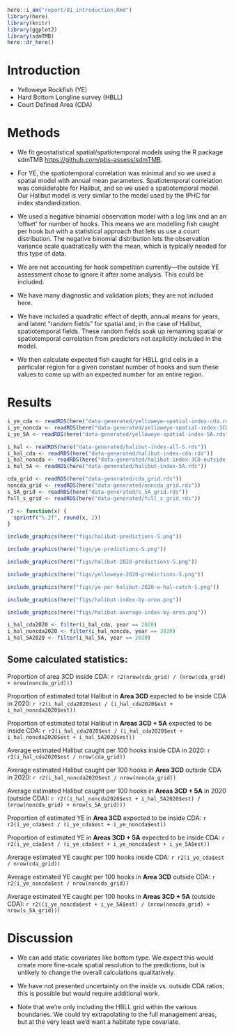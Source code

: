 ```r
here::i_am("report/01_introduction.Rmd")
library(here)
library(knitr)
library(ggplot2)
library(sdmTMB)
here::dr_here()
```


# Introduction {#sec:introduction}

* Yelloweye Rockfish (YE)
* Hard Bottom Longline survey (HBLL)
* Court Defined Area (CDA)

# Methods {#sec:methods}

* We fit geostatistical spatial/spatiotemporal models using the R package sdmTMB <https://github.com/pbs-assess/sdmTMB>.

* For YE, the spatiotemporal correlation was minimal and so we used a spatial model with annual mean parameters. Spatiotemporal correlation was considerable for Halibut, and so we used a spatiotemporal model. Our Halibut model is very similar to the model used by the IPHC for index standardization.

* We used a negative binomial observation model with a log link and an an 'offset' for number of hooks. This means we are modelling fish caught per hook but with a statistical approach that lets us use a count distribution. The negative binomial distribution lets the observation variance scale quadratically with the mean, which is typically needed for this type of data.

* We are not accounting for hook competition currently---the outside YE assessment chose to ignore it after some analysis. This could be included.

* We have many diagnostic and validation plots; they are not included here.

* We have included a quadratic effect of depth, annual means for years, and latent "random fields" for spatial and, in the case of Halibut, spatiotemporal fields. These random fields soak up remaining spatial or spatiotemporal correlation from predictors not explicitly included in the model.

* We then calculate expected fish caught for HBLL grid cells in a particular region for a given constant number of hooks and sum these values to come up with an expected number for an entire region.

# Results {#sec:results}

```r
i_ye_cda <- readRDS(here("data-generated/yelloweye-spatial-index-cda.rds"))
i_ye_noncda <- readRDS(here("data-generated/yelloweye-spatial-index-3CD-outside-cda.rds"))
i_ye_5A <- readRDS(here("data-generated/yelloweye-spatial-index-5A.rds"))

i_hal <- readRDS(here("data-generated/halibut-index-all-S.rds"))
i_hal_cda <- readRDS(here("data-generated/halibut-index-cda.rds"))
i_hal_noncda <- readRDS(here("data-generated/halibut-index-3CD-outside-cda.rds"))
i_hal_5A <- readRDS(here("data-generated/halibut-index-5A.rds"))

cda_grid <- readRDS(here("data-generated/cda_grid.rds"))
noncda_grid <- readRDS(here("data-generated/noncda_grid.rds"))
s_5A_grid <- readRDS(here("data-generated/s_5A_grid.rds"))
full_s_grid <- readRDS(here("data-generated/full_s_grid.rds"))
```

```r
r2 <- function(x) {
  sprintf("%.2f", round(x, 2))
}
```

```r
include_graphics(here("figs/halibut-predictions-S.png"))
```

```r
include_graphics(here("figs/ye-predictions-S.png"))
```

```r
include_graphics(here("figs/halibut-2020-predictions-S.png"))
```

```r
include_graphics(here("figs/yelloweye-2020-predictions-S.png"))
```

```r
include_graphics(here("figs/ye-per-halibut-2020-w-hal-catch-S.png"))
```

```r
include_graphics(here("figs/halibut-index-by-area.png"))
```

```r
include_graphics(here("figs/halibut-average-index-by-area.png"))
```

\clearpage

```r
i_hal_cda2020 <- filter(i_hal_cda, year == 2020)
i_hal_noncda2020 <- filter(i_hal_noncda, year == 2020)
i_hal_5A2020 <- filter(i_hal_5A, year == 2020)
```

## Some calculated statistics:

Proportion of area 3CD inside CDA: `r r2(nrow(cda_grid) / (nrow(cda_grid) + nrow(noncda_grid)))`

Proportion of estimated total Halibut in **Area 3CD** expected to be inside CDA in 2020: 
`r r2(i_hal_cda2020$est / (i_hal_cda2020$est + i_hal_noncda2020$est))`

Proportion of estimated total Halibut in **Areas 3CD + 5A** expected to be inside CDA:
`r r2(i_hal_cda2020$est / (i_hal_cda2020$est + i_hal_noncda2020$est + i_hal_5A2020$est))`

Average estimated Halibut caught per 100 hooks inside CDA in 2020:
`r r2(i_hal_cda2020$est / nrow(cda_grid))`

Average estimated Halibut caught per 100 hooks in **Area 3CD** outside CDA in 2020:
`r r2(i_hal_noncda2020$est / nrow(noncda_grid))`

Average estimated Halibut caught per 100 hooks in **Areas 3CD + 5A** in 2020 (outside CDA):
`r r2((i_hal_noncda2020$est + i_hal_5A2020$est) / (nrow(noncda_grid) + nrow(s_5A_grid)))`


Proportion of estimated YE in **Area 3CD** expected to be inside CDA:
`r r2(i_ye_cda$est / (i_ye_cda$est + i_ye_noncda$est))`

Proportion of estimated YE in **Areas 3CD + 5A** expected to be inside CDA:
`r r2(i_ye_cda$est / (i_ye_cda$est + i_ye_noncda$est + i_ye_5A$est))`


Average estimated YE caught per 100 hooks inside CDA:
`r r2(i_ye_cda$est / nrow(cda_grid))`

Average estimated YE caught per 100 hooks in **Area 3CD** outside CDA:
`r r2(i_ye_noncda$est / nrow(noncda_grid))`

Average estimated YE caught per 100 hooks in **Areas 3CD + 5A** (outside CDA):
`r r2((i_ye_noncda$est + i_ye_5A$est) / (nrow(noncda_grid) + nrow(s_5A_grid)))`



# Discussion

* We can add static covariates like bottom type. We expect this would create more fine-scale spatial resolution to the predictions, but is unlikely to change the overall calculations qualitatively.

* We have not presented uncertainty on the inside vs. outside CDA ratios; this is possible but would require additional work.

* Note that we're only including the HBLL grid within the various boundaries. We could try extrapolating to the full management areas, but at the very least we'd want a habitate type covariate.
